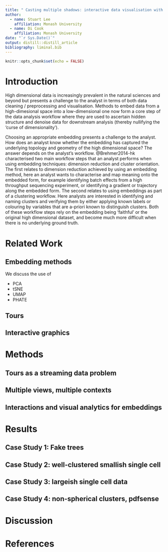 ```yaml
---
title: " Casting multiple shadows: interactive data visualisation with tours and embeddings"
author:
  - name: Stuart Lee
    affiliation: Monash University
  - name: Di Cook
    affiliation: Monash University
date: "`r Sys.Date()`"
output: distill::distill_article
bibliography: liminal.bib
---
```


```r
knitr::opts_chunk$set(echo = FALSE)
```

<!--
- review of embedding algorithms, interactive graphics, tours
- technology
- design
- examples/benchmarks
  - Kevin moon
  - pdfsense
  - single cell
  - quick draw
-->

# Introduction

High dimensional data is increasingly prevalent in
the natural sciences and beyond but presents a challenge to the analyst in terms of both data
cleaning / preprocessing and visualisation. Methods
to embed data from a high-dimesional space into a low-dimensional one now form a core step of the data analysis workflow where they are used to ascertain hidden structure and denoise data for downstream analysis (thereby nullifying the 'curse of dimensionality').  

Choosing an appropriate embedding presents a 
challenge to the analyst. How does an analyst know
whether the embedding has captured the underlying
topology and geometry of the high dimensional space?
The answer depends on the analyst's workflow. 
@Brehmer2014-hk characterised two main workflow
steps that an analyst performs when using embedding techniques: dimension reduction
and cluster orientation. The first relates to 
dimension reduction achieved by using an embedding method, here an analyst
wants to characterise and map meaning onto the embedded form, for example
identifying batch effects from a high throughput sequencing experiment, or
identifying a gradient or trajectory along the embedded form. The second relates to using
embeddings as part of a clustering workflow. Here analysts are interested
in identifying  and naming clusters and verifying them by either applying 
known labels or colouring by variables that are a-priori known to distinguish 
clusters. Both of these workflow steps rely on the embedding being 'faithful' or the original high dimensional dataset, and become much more difficult when there is no underlying ground truth.  




# Related Work



## Embedding methods

We discuss the use of 

- PCA
- tSNE
- UMAP
- PHATE

## Tours 

## Interactive graphics


# Methods

## Tours as a streaming data problem

## Multiple views, multiple contexts


## Interactions and visual analytics for embeddings


# Results

## Case Study 1: Fake trees

## Case Study 2: well-clustered smallish single cell 

## Case Study 3: largeish single cell data

## Case Study 4: non-spherical clusters, pdfsense


# Discussion

# References








